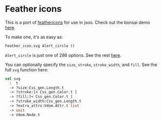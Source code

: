# Feather icons

This is a port of [feathericons](https://feathericons.com/) for use in jsoo.  Check
out the bonsai demo [here](https://bonsai:8548/).

To make one, it's as easy as:

```ocaml skip
Feather_icon.svg Alert_circle ()
```

`Alert_circle` is just one of 286 options.  See the rest [here](https://bonsai:8548/).

You can optionally specify the `size`, `stroke`, `stroke_width`, and
`fill`.  See the full `svg` function here:

<!-- $MDX file=./src/feather_icon.mli,part=svg -->
```ocaml
val svg
  :  t
  -> ?size:Css_gen.Length.t
  -> ?stroke:[< Css_gen.Color.t ]
  -> ?fill:[< Css_gen.Color.t ]
  -> ?stroke_width:Css_gen.Length.t
  -> ?extra_attrs:Vdom.Attr.t list
  -> unit
  -> Vdom.Node.t
```



